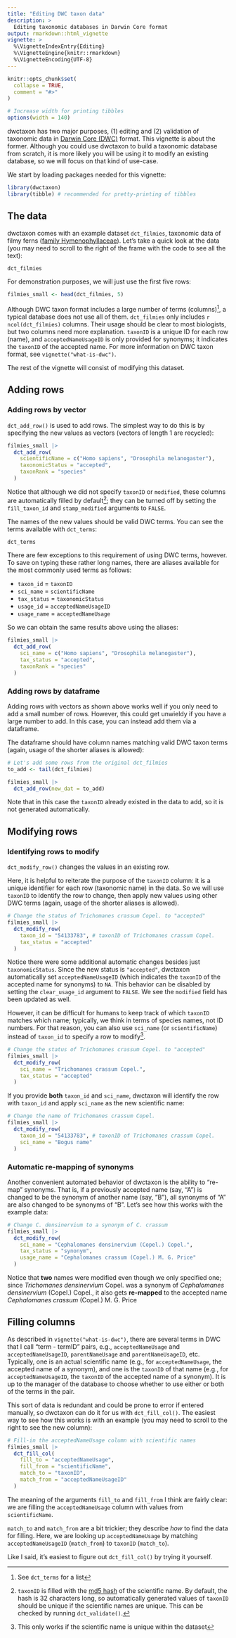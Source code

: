 ```yaml
---
title: "Editing DWC taxon data"
description: >
  Editing taxonomic databases in Darwin Core format
output: rmarkdown::html_vignette
vignette: >
  %\VignetteIndexEntry{Editing}
  %\VignetteEngine{knitr::rmarkdown}
  %\VignetteEncoding{UTF-8}
---
```


```r
knitr::opts_chunk$set(
  collapse = TRUE,
  comment = "#>"
)

# Increase width for printing tibbles
options(width = 140)
```

dwctaxon has two major purposes, (1) editing and (2) validation of taxonomic data in [Darwin Core (DWC)](https://dwc.tdwg.org/terms/#taxon) format. This vignette is about the former. Although you could use dwctaxon to build a taxonomic database from scratch, it is more likely you will be using it to modify an existing database, so we will focus on that kind of use-case.

We start by loading packages needed for this vignette:

```r
library(dwctaxon)
library(tibble) # recommended for pretty-printing of tibbles
```

## The data

dwctaxon comes with an example dataset `dct_filmies`, taxonomic data of filmy ferns ([family Hymenophyllaceae](https://en.wikipedia.org/wiki/Hymenophyllaceae)). Let's take a quick look at the data (you may need to scroll to the right of the frame with the code to see all the text):

```r
dct_filmies
```

For demonstration purposes, we will just use the first five rows:

```r
filmies_small <- head(dct_filmies, 5)
```

Although DWC taxon format includes a large number of terms (columns)^[See `dct_terms` for a list], a typical database does not use all of them. `dct_filmies` only includes `r ncol(dct_filmies)` columns. Their usage should be clear to most biologists, but two columns need more explanation. `taxonID` is a unique ID for each row (name), and `acceptedNameUsageID` is only provided for synonyms; it indicates the `taxonID` of the accepted name. For more information on DWC taxon format, see `vignette("what-is-dwc")`.

The rest of the vignette will consist of modifying this dataset.

## Adding rows

### Adding rows by vector

`dct_add_row()` is used to add rows. The simplest way to do this is by specifying the new values as vectors (vectors of length 1 are recycled):

```r
filmies_small |>
  dct_add_row(
    scientificName = c("Homo sapiens", "Drosophila melanogaster"),
    taxonomicStatus = "accepted",
    taxonRank = "species"
  )
```

Notice that although we did not specify `taxonID` or `modified`, these columns are automatically filled by default^[`taxonID` is filled with the [md5 hash](https://en.wikipedia.org/wiki/Hash_function) of the scientific name. By default, the hash is 32 characters long, so automatically generated values of `taxonID` should be unique if the scientific names are unique. This can be checked by running `dct_validate()`.]; they can be turned off by setting the `fill_taxon_id` and `stamp_modified` arguments to `FALSE`.

The names of the new values should be valid DWC terms. You can see the terms available with `dct_terms`:

```r
dct_terms
```

There are few exceptions to this requirement of using DWC terms, however. To save on typing these rather long names, there are aliases available for the most commonly used terms as follows:

- `taxon_id` = `taxonID`
- `sci_name` = `scientificName`
- `tax_status` = `taxonomicStatus`
- `usage_id` = `acceptedNameUsageID`
- `usage_name` = `acceptedNameUsage`

So we can obtain the same results above using the aliases:

```r
filmies_small |>
  dct_add_row(
    sci_name = c("Homo sapiens", "Drosophila melanogaster"),
    tax_status = "accepted",
    taxonRank = "species"
  )
```

### Adding rows by dataframe

Adding rows with vectors as shown above works well if you only need to add a small number of rows. However, this could get unwieldy if you have a large number to add. In this case, you can instead add them via a dataframe.

The dataframe should have column names matching valid DWC taxon terms (again, usage of the shorter aliases is allowed):

```r
# Let's add some rows from the original dct_filmies
to_add <- tail(dct_filmies)

filmies_small |>
  dct_add_row(new_dat = to_add)
```

Note that in this case the `taxonID` already existed in the data to add, so it is not generated automatically.

## Modifying rows

### Identifying rows to modify

`dct_modify_row()` changes the values in an existing row.

Here, it is helpful to reiterate the purpose of the `taxonID` column: it is a unique identifier for each row (taxonomic name) in the data. So we will use `taxonID` to identify the row to change, then apply new values using other DWC terms (again, usage of the shorter aliases is allowed).

```r
# Change the status of Trichomanes crassum Copel. to "accepted"
filmies_small |>
  dct_modify_row(
    taxon_id = "54133783", # taxonID of Trichomanes crassum Copel.
    tax_status = "accepted"
  )
```

Notice there were some additional automatic changes besides just `taxonomicStatus`. Since the new status is `"accepted"`, dwctaxon automatically set `acceptedNameUsageID` (which indicates the `taxonID` of the accepted name for synonyms) to `NA`. This behavior can be disabled by setting the `clear_usage_id` argument to `FALSE`. We see the `modified` field has been updated as well.

However, it can be difficult for humans to keep track of which `taxonID` matches which name; typically, we think in terms of species names, not ID numbers. For that reason, you can also use `sci_name` (or `scientificName`) instead of `taxon_id` to specify a row to modify^[This only works if the scientific name is unique within the dataset].

```r
# Change the status of Trichomanes crassum Copel. to "accepted"
filmies_small |>
  dct_modify_row(
    sci_name = "Trichomanes crassum Copel.",
    tax_status = "accepted"
  )
```

If you provide **both** `taxon_id` and `sci_name`, dwctaxon will identify the row with `taxon_id` and apply `sci_name` as the new scientific name:

```r
# Change the name of Trichomanes crassum Copel.
filmies_small |>
  dct_modify_row(
    taxon_id = "54133783", # taxonID of Trichomanes crassum Copel.
    sci_name = "Bogus name"
  )
```

### Automatic re-mapping of synonyms

Another convenient automated behavior of dwctaxon is the ability to "re-map" synonyms. That is, if a previously accepted name (say, "A") is changed to be the synonym of another name (say, "B"), all synonyms of "A" are also changed to be synonyms of "B". Let's see how this works with the example data:

```r
# Change C. densinervium to a synonym of C. crassum
filmies_small |>
  dct_modify_row(
    sci_name = "Cephalomanes densinervium (Copel.) Copel.",
    tax_status = "synonym",
    usage_name = "Cephalomanes crassum (Copel.) M. G. Price"
  )
```

Notice that **two** names were modified even though we only specified one; since *Trichomanes densinervium* Copel. was a synonym of *Cephalomanes densinervium* (Copel.) Copel., it also gets **re-mapped** to the accepted name *Cephalomanes crassum* (Copel.) M. G. Price

## Filling columns

As described in `vignette("what-is-dwc")`, there are several terms in DWC that I call "term - termID" pairs, e.g., `acceptedNameUsage` and `acceptedNameUsageID`, `parentNameUsage` and `parentNameUsageID`, etc. Typically, one is an actual scientific name (e.g., for `acceptedNameUsage`, the accepted name of a synonym), and one is the `taxonID` of that name (e.g., for `acceptedNameUsageID`, the `taxonID` of the accepted name of a synonym). It is up to the manager of the database to choose whether to use either or both of the terms in the pair.

This sort of data is redundant and could be prone to error if entered manually, so dwctaxon can do it for us with `dct_fill_col()`. The easiest way to see how this works is with an example (you may need to scroll to the right to see the new column):

```r
# Fill-in the acceptedNameUsage column with scientific names
filmies_small |>
  dct_fill_col(
    fill_to = "acceptedNameUsage",
    fill_from = "scientificName",
    match_to = "taxonID",
    match_from = "acceptedNameUsageID"
  )
```

The meaning of the arguments `fill_to` and `fill_from` I think are fairly clear: we are filling the `acceptedNameUsage` column with values from `scientificName`.

`match_to` and `match_from` are a bit trickier; they describe *how* to find the data for filling. Here, we are looking up  `acceptedNameUsage` by matching `acceptedNameUsageID` (`match_from`) to `taxonID` (`match_to`).

Like I said, it's easiest to figure out `dct_fill_col()` by trying it yourself.
